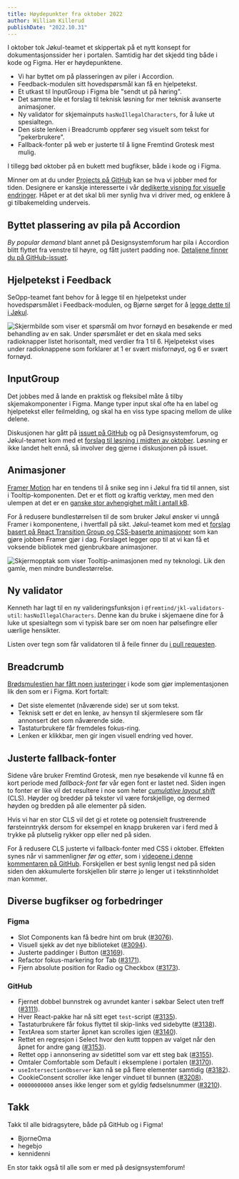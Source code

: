 ```yaml
---
title: Høydepunkter fra oktober 2022
author: William Killerud
publishDate: "2022.10.31"
---
```


<Ingress>
    I oktober tok Jøkul-teamet et skippertak på et nytt konsept for dokumentasjonssider her i portalen. Samtidig har det
    skjedd ting både i kode og Figma. Her er høydepunktene.
</Ingress>

-   Vi har byttet om på plasseringen av piler i Accordion.
-   Feedback-modulen sitt hovedspørsmål kan få en hjelpetekst.
-   Et utkast til InputGroup i Figma ble "sendt ut på høring".
-   Det samme ble et forslag til teknisk løsning for mer teknisk avanserte animasjoner.
-   Ny validator for skjemainputs `hasNoIllegalCharacters`, for å luke ut spesialtegn.
-   Den siste lenken i Breadcrumb oppfører seg visuelt som tekst for "pekerbrukere".
-   Fallback-fonter på web er justerte til å ligne Fremtind Grotesk mest mulig.

I tillegg bød oktober på en bukett med bugfikser, både i kode og i Figma.

Minner om at du under [Projects på GitHub](https://github.com/orgs/fremtind/projects/22/views/3) kan se hva vi jobber med for tiden. Designere er kanskje interesserte i vår [dedikerte visning for visuelle endringer](https://github.com/orgs/fremtind/projects/22/views/1). Håpet er at det skal bli mer synlig hva vi driver med, og enklere å gi tilbakemelding underveis.

## Byttet plassering av pila på Accordion

_By popular demand_ blant annet på Designsystemforum har pila i Accordion blitt flyttet fra venstre til høyre, og fått justert padding noe. [Detaljene finner du på GitHub-issuet](https://github.com/fremtind/jokul/issues/3132).

## Hjelpetekst i Feedback

SeOpp-teamet fant behov for å legge til en hjelpetekst under hovedspørsmålet i Feedback-modulen, og Bjørne sørget for å [legge dette til i Jøkul](https://github.com/fremtind/jokul/pull/3211).

![Skjermbilde som viser et spørsmål om hvor fornøyd en besøkende er med behandling av en sak. Under spørsmålet er det en skala med seks radioknapper listet horisontalt, med verdier fra 1 til 6. Hjelpetekst vises under radioknappene som forklarer at 1 er svært misfornøyd, og 6 er svært fornøyd.](/assets/blog/updates/oktober-2022/feedback-helplabel.png)

## InputGroup

Det jobbes med å lande en praktisk og fleksibel måte å tilby skjemakomponenter i Figma. Mange typer input skal ofte ha en label og hjelpetekst eller feilmelding, og skal ha en viss type spacing mellom de ulike delene.

Diskusjonen har gått på [issuet på GitHub](https://github.com/fremtind/jokul/issues/3136) og på Designsystemforum, og Jøkul-teamet kom med et [forslag til løsning i midten av oktober](https://github.com/fremtind/jokul/issues/3136#issuecomment-1281875307). Løsning er ikke landet helt ennå, så involver deg gjerne i diskusjonen på issuet.

## Animasjoner

[Framer Motion](https://www.framer.com/motion/) har en tendens til å snike seg inn i Jøkul fra tid til annen, sist i Tooltip-komponenten. Det er et flott og kraftig verktøy, men med den ulempen at det er en [ganske stor avhengighet målt i antall kB](https://bundlephobia.com/package/framer-motion@7.6.2).

For å redusere bundlestørrelsen til de som bruker Jøkul ønsker vi unngå Framer i komponentene, i hvertfall på sikt. Jøkul-teamet kom med et [forslag basert på React Transition Group og CSS-baserte animasjoner](https://github.com/fremtind/jokul/pull/3202) som kan gjøre jobben Framer gjør i dag. Forslaget legger opp til at vi kan få et voksende bibliotek med gjenbrukbare animasjoner.

![Skjermopptak som viser Tooltip-animasjonen med ny teknologi. Lik den gamle, men mindre bundlestørrelse.](/assets/blog/updates/oktober-2022/unframer-tooltip.gif)

## Ny validator

Kenneth har lagt til en ny valideringsfunksjon i `@fremtind/jkl-validators-util`: `hasNoIllegalCharacters`. Denne kan du bruke i skjemaene dine for å luke ut spesialtegn som vi typisk bare ser om noen har pølsefingre eller uærlige hensikter.

Listen over tegn som får validatoren til å feile finner du [i pull requesten](https://github.com/fremtind/jokul/pull/3206/files#diff-91d447ff118490d9474c09d5698525dfa96cd988ed5b5102114df29c1d0bcf8c).

## Breadcrumb

[Brødsmulestien har fått noen justeringer](https://github.com/fremtind/jokul/issues/3128) i kode som gjør implementasjonen lik den som er i Figma. Kort fortalt:

-   Det siste elementet (nåværende side) ser ut som tekst.
-   Teknisk sett er det en lenke, av hensyn til skjermlesere som får annonsert det som nåværende side.
-   Tastaturbrukere får fremdeles fokus-ring.
-   Lenken er klikkbar, men gir ingen visuell endring ved hover.

## Justerte fallback-fonter

Sidene våre bruker Fremtind Grotesk, men nye besøkende vil kunne få en kort periode med _fallback-font_ før vår egen font er lastet ned. Siden ingen to fonter er like vil det resultere i noe som heter [_cumulative layout shift_](https://web.dev/cls/) (CLS). Høyder og bredder på tekster vil være forskjellige, og dermed høyden og bredden på alle elementer på siden.

Hvis vi har en stor CLS vil det gi et rotete og potensielt frustrerende førsteinntrykk dersom for eksempel en knapp brukeren var i ferd med å trykke på plutselig rykker opp eller ned på siden.

For å redusere CLS justerte vi fallback-fonter med CSS i oktober. Effekten synes når vi sammenligner _før_ og _etter_, som i [videoene i denne kommentaren på GitHub](https://github.com/fremtind/jokul/pull/3186#issuecomment-1273226269). Forskjellen er best synlig lengst ned på siden siden den akkumulerte forskjellen blir større jo lenger ut i tekstinnholdet man kommer.

## Diverse bugfikser og forbedringer

### Figma

-   Slot Components kan få bedre hint om bruk ([#3076](https://github.com/fremtind/jokul/issues/3076)).
-   Visuell sjekk av det nye biblioteket ([#3094](https://github.com/fremtind/jokul/issues/3094)).
-   Justerte paddinger i Button ([#3169](https://github.com/fremtind/jokul/issues/3169)).
-   Refactor fokus-markering for Tab ([#3171](https://github.com/fremtind/jokul/issues/3171)).
-   Fjern absolute position for Radio og Checkbox ([#3173](https://github.com/fremtind/jokul/issues/3173)).

### GitHub

-   Fjernet dobbel bunnstrek og avrundet kanter i søkbar Select uten treff ([#3111](https://github.com/fremtind/jokul/issues/3111)).
-   Hver React-pakke har nå sitt eget `test`-script ([#3135](https://github.com/fremtind/jokul/issues/3135)).
-   Tastaturbrukere får fokus flyttet til skip-links ved sidebytte ([#3138](https://github.com/fremtind/jokul/issues/3138)).
-   TextArea som starter åpnet kan scrolles igjen ([#3140](https://github.com/fremtind/jokul/issues/3140)).
-   Rettet en regresjon i Select hvor den kuttt toppen av valget når den åpnet for andre gang ([#3153](https://github.com/fremtind/jokul/issues/3153)).
-   Rettet opp i annonsering av sidetittel som var ett steg bak ([#3155](https://github.com/fremtind/jokul/issues/3155)).
-   Omtaler Comfortable som Default i eksemplene i portalen ([#3170](https://github.com/fremtind/jokul/issues/3170)).
-   `useIntersectionObserver` kan nå se på flere elementer samtidig ([#3182](https://github.com/fremtind/jokul/issues/3182)).
-   CookieConsent scroller ikke lenger vinduet til bunnen ([#3208](https://github.com/fremtind/jokul/pull/3208)).
-   `00000000000` anses ikke lenger som et gyldig fødselsnummer ([#3210](https://github.com/fremtind/jokul/pull/3210)).

## Takk

Takk til alle bidragsytere, både på GitHub og i Figma!

-   BjorneOma
-   hegebjo
-   kennidenni

En stor takk også til alle som er med på designsystemforum!
